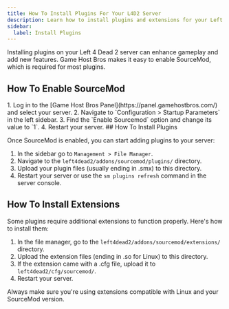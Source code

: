 ```yaml
---
title: How To Install Plugins For Your L4D2 Server
description: Learn how to install plugins and extensions for your Left 4 Dead 2 server.
sidebar:
  label: Install Plugins
---
```


Installing plugins on your Left 4 Dead 2 server can enhance gameplay and add new features. Game Host Bros makes it easy to enable SourceMod, which is required for most plugins.

## How To Enable SourceMod
<Steps>
1. Log in to the [Game Host Bros Panel](https://panel.gamehostbros.com/) and select your server.
2. Navigate to `Configuration > Startup Parameters` in the left sidebar.
3. Find the `Enable Sourcemod` option and change its value to `1`.
4. Restart your server.
</Steps>
## How To Install Plugins

Once SourceMod is enabled, you can start adding plugins to your server:
<Steps>
1. In the sidebar go to `Management > File Manager`.
2. Navigate to the `left4dead2/addons/sourcemod/plugins/` directory.
3. Upload your plugin files (usually ending in .smx) to this directory.
4. Restart your server or use the `sm plugins refresh` command in the server console.
</Steps>

## How To Install Extensions

Some plugins require additional extensions to function properly. Here's how to install them:
<Steps>
1. In the file manager, go to the `left4dead2/addons/sourcemod/extensions/` directory.
2. Upload the extension files (ending in .so for Linux) to this directory.
3. If the extension came with a .cfg file, upload it to `left4dead2/cfg/sourcemod/`.
4. Restart your server.
</Steps>
Always make sure you're using extensions compatible with Linux and your SourceMod version.